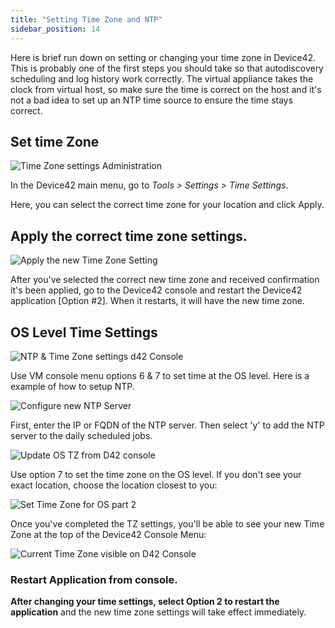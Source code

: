 ```yaml
---
title: "Setting Time Zone and NTP"
sidebar_position: 14
---
```


Here is brief run down on setting or changing your time zone in Device42. This is probably one of the first steps you should take so that autodiscovery scheduling and log history work correctly. The virtual appliance takes the clock from virtual host, so make sure the time is correct on the host and it's not a bad idea to set up an NTP time source to ensure the time stays correct.

## Set time Zone

![Time Zone settings Administration](/assets/images/time_settings_menu-HL.png)

In the Device42 main menu, go to _Tools > Settings > Time Settings_.

Here, you can select the correct time zone for your location and click Apply.

## Apply the correct time zone settings.

![Apply the new Time Zone Setting](/assets/images/apply_new_TZ-hl.png)

After you've selected the correct new time zone and received confirmation it's been applied, go to the Device42 console and restart the Device42 application \[Option #2\]. When it restarts, it will have the new time zone.

## OS Level Time Settings

![NTP & Time Zone settings d42 Console](/assets/images/ntptz_settings_console.png)

Use VM console menu options 6 & 7 to set time at the OS level. Here is a example of how to setup NTP.

![Configure new NTP Server ](/assets/images/Config_NTP_Console-2019.png)

First, enter the IP or FQDN of the NTP server. Then select 'y' to add the NTP server to the daily scheduled jobs.

![Update OS TZ from D42 console](/assets/images/Set_TZ_via_console.png)

Use option 7 to set the time zone on the OS level. If you don't see your exact location, choose the location closest to you:

![Set Time Zone for OS part 2](/assets/images/Set-TZ-console-p2.png)

Once you've completed the TZ settings, you'll be able to see your new Time Zone at the top of the Device42 Console Menu: 

![Current Time Zone visible on D42 Console](/assets/images/new_TZ_on_console.png)

### Restart Application from console.

**After changing your time settings, select Option 2 to restart the application** and the new time zone settings will take effect immediately.
